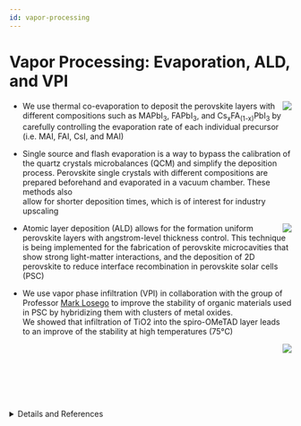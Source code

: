 ```yaml
---
id: vapor-processing
---
```



# Vapor Processing: Evaporation, ALD, and VPI

<img src={i1} align="right" className="research-img"/>

- We use thermal co-evaporation to deposit the perovskite layers with different compositions such as MAPbI<sub>3</sub>, FAPbI<sub>3</sub>, and Cs<sub>x</sub>FA<sub>(1-x)</sub>PbI<sub>3</sub> by carefully controlling the evaporation rate of each individual precursor (i.e. MAI, FAI, CsI, and MAI) 

- Single source and flash evaporation is a way to bypass the calibration of the quartz crystals microbalances (QCM) and simplify the deposition process. Perovskite single crystals with different compositions are prepared beforehand and evaporated in a vacuum chamber. These methods also <br/> allow for shorter deposition times, which is of interest for industry upscaling

<img src={i2} align="right" className="research-img"/>

- Atomic layer deposition (ALD) allows for the formation uniform perovskite layers with angstrom-level thickness control. This technique is being implemented for the fabrication of perovskite microcavities that show strong light-matter interactions, and the deposition of 2D perovskite to reduce interface recombination in perovskite solar cells (PSC)

- We use vapor phase infiltration (VPI) in collaboration with the group of Professor [Mark Losego](https://www.mse.gatech.edu/people/mark-losego) to improve the stability of organic materials used in PSC by hybridizing them with clusters of metal oxides.<br/> We showed that infiltration of TiO2 into the spiro-OMeTAD layer leads <br/> to an improve of the stability at high temperatures (75°C)

<img src={i3} align="right" className="research-img"/>

<br/><br/><br/><br/><br/><br/>

<details>
<summary>Details and References</summary>

Group Members: [Andres](../People/Graduate%20Students/andres) [Martin](../People/Graduate%20Students/martin) [Kunal](../People/Graduate%20Students/kunal) [Carlo](../People/Research%20Scientists/carlo)

Perovskite solar cells (PSCs) have achieved a record efficiency of 25.6% by using spin coating for the deposition of most of the layers involved. Careful control of the phase purity, morphology, and thus optoelectronic properties of the layers has been crucial to achieve these results. However, there are many drawbacks of the spin coating deposition approach, such as low throughput, extensive amounts of toxic solvents, low quality of films near the edges of the substrates, the presence of large defects in the film, and solvent orthogonality. These drawbacks translate into roadblocks for thin film processing in large scale. We study the deposition of energy materials by different vacuum-based deposition techniques to address these concerns.

1. [ACS Appl. Mater. Interfaces 2022, 14, 30, 34269–34280](https://pubs.acs.org/toc/aamick/14/30)
2. [Chem. Mater. 2022, 34, 6, 2553–2561](https://pubs.acs.org/doi/abs/10.1021/acs.chemmater.1c03093)
3. [ACS Energy Lett. 2023, 8, 3, 1408–1415](https://pubs.acs.org/doi/abs/10.1021/acsenergylett.2c02419)
4. [ACS Energy Lett. 2023, 8, 1, 844–852](https://pubs.acs.org/toc/aelccp/8/1)

</details>

